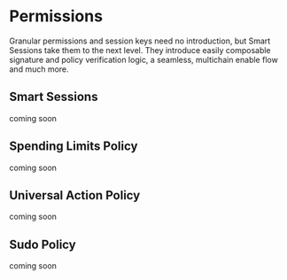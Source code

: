 # Permissions 

Granular permissions and session keys need no introduction, but Smart Sessions take them to the next level. They introduce easily composable signature and policy verification logic, a seamless, multichain enable flow and much more.

## Smart Sessions

coming soon

## Spending Limits Policy

coming soon

## Universal Action Policy

coming soon

## Sudo Policy

coming soon 
